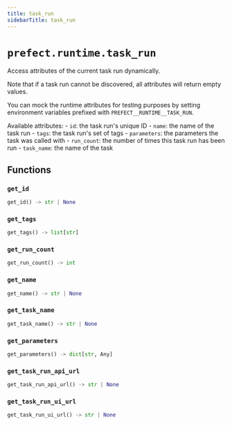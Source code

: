 ```yaml
---
title: task_run
sidebarTitle: task_run
---
```


# `prefect.runtime.task_run`



Access attributes of the current task run dynamically.

Note that if a task run cannot be discovered, all attributes will return empty values.

You can mock the runtime attributes for testing purposes by setting environment variables
prefixed with `PREFECT__RUNTIME__TASK_RUN`.

Available attributes:
    - `id`: the task run's unique ID
    - `name`: the name of the task run
    - `tags`: the task run's set of tags
    - `parameters`: the parameters the task was called with
    - `run_count`: the number of times this task run has been run
    - `task_name`: the name of the task


## Functions

### `get_id` <sup><a href="https://github.com/PrefectHQ/prefect/blob/main/src/prefect/runtime/task_run.py#L89" target="_blank"><Icon icon="github" size="14" /></a></sup>

```python
get_id() -> str | None
```

### `get_tags` <sup><a href="https://github.com/PrefectHQ/prefect/blob/main/src/prefect/runtime/task_run.py#L95" target="_blank"><Icon icon="github" size="14" /></a></sup>

```python
get_tags() -> list[str]
```

### `get_run_count` <sup><a href="https://github.com/PrefectHQ/prefect/blob/main/src/prefect/runtime/task_run.py#L103" target="_blank"><Icon icon="github" size="14" /></a></sup>

```python
get_run_count() -> int
```

### `get_name` <sup><a href="https://github.com/PrefectHQ/prefect/blob/main/src/prefect/runtime/task_run.py#L111" target="_blank"><Icon icon="github" size="14" /></a></sup>

```python
get_name() -> str | None
```

### `get_task_name` <sup><a href="https://github.com/PrefectHQ/prefect/blob/main/src/prefect/runtime/task_run.py#L119" target="_blank"><Icon icon="github" size="14" /></a></sup>

```python
get_task_name() -> str | None
```

### `get_parameters` <sup><a href="https://github.com/PrefectHQ/prefect/blob/main/src/prefect/runtime/task_run.py#L127" target="_blank"><Icon icon="github" size="14" /></a></sup>

```python
get_parameters() -> dict[str, Any]
```

### `get_task_run_api_url` <sup><a href="https://github.com/PrefectHQ/prefect/blob/main/src/prefect/runtime/task_run.py#L135" target="_blank"><Icon icon="github" size="14" /></a></sup>

```python
get_task_run_api_url() -> str | None
```

### `get_task_run_ui_url` <sup><a href="https://github.com/PrefectHQ/prefect/blob/main/src/prefect/runtime/task_run.py#L143" target="_blank"><Icon icon="github" size="14" /></a></sup>

```python
get_task_run_ui_url() -> str | None
```
